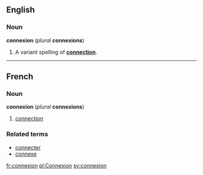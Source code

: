 ==English==
===Noun===
'''connexion''' (''plural'' '''connexions''')

#{{archaic}} A variant spelling of '''[[connection]]'''.

----
==French==
===Noun===
'''connexion''' (''plural'' '''connexions''')

#[[connection]]

===Related terms===
*[[connecter]]
*[[connexe]]

[[fr:connexion]]
[[pl:Connexion]]
[[sv:connexion]]
